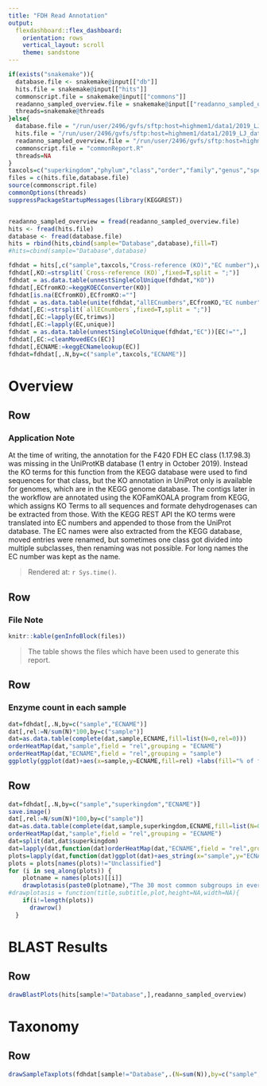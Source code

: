 ```yaml
---
title: "FDH Read Annotation"
output: 
  flexdashboard::flex_dashboard:
    orientation: rows
    vertical_layout: scroll
    theme: sandstone
---
```


```r
if(exists("snakemake")){
  database.file <- snakemake@input[["db"]]
  hits.file = snakemake@input[["hits"]]
  commonscript.file = snakemake@input[["commons"]]
  readanno_sampled_overview.file = snakemake@input[["readanno_sampled_overview"]]
  threads=snakemake@threads
}else{
  database.file = "/run/user/2496/gvfs/sftp:host=highmem1/data1/2019_LJ_data/bachelor_thesis/metadiet/output/databases/readanno/prot/fdh.tsv"
  hits.file = "/run/user/2496/gvfs/sftp:host=highmem1/data1/2019_LJ_data/bachelor_thesis/metadiet/output/Analysis/read_annotation/fdh/fdh_combineddata.tsv"
  readanno_sampled_overview.file = "/run/user/2496/gvfs/sftp:host=highmem1/data1/2019_LJ_data/bachelor_thesis/metadiet/output/Analysis/sequence_data/readanno_sampled/readanno_sampled_overview.tsv"
  commonscript.file = "commonReport.R"
  threads=NA
}
taxcols=c("superkingdom","phylum","class","order","family","genus","species")
files = c(hits.file,database.file)
source(commonscript.file)
commonOptions(threads)
suppressPackageStartupMessages(library(KEGGREST))


readanno_sampled_overview = fread(readanno_sampled_overview.file)
hits <- fread(hits.file)
database <- fread(database.file)
hits = rbind(hits,cbind(sample="Database",database),fill=T)
#hits=cbind(sample="Database",database)

fdhdat = hits[,c("sample",taxcols,"Cross-reference (KO)","EC number"),with=F]
fdhdat[,KO:=strsplit(`Cross-reference (KO)`,fixed=T,split = ";")]
fdhdat = as.data.table(unnestSingleColUnique(fdhdat,"KO"))
fdhdat[,ECfromKO:=keggKOECConverter(KO)]
fdhdat[is.na(ECfromKO),ECfromKO:=""]
fdhdat = as.data.table(unite(fdhdat,"allECnumbers",ECfromKO,"EC number",sep=";"))
fdhdat[,EC:=strsplit(`allECnumbers`,fixed=T,split = ";")]
fdhdat[,EC:=lapply(EC,trimws)]
fdhdat[,EC:=lapply(EC,unique)]
fdhdat = as.data.table(unnestSingleColUnique(fdhdat,"EC"))[EC!="",]
fdhdat[,EC:=cleanMovedECs(EC)]
fdhdat[,ECNAME:=keggECNamelookup(EC)]
fdhdat=fdhdat[,.N,by=c("sample",taxcols,"ECNAME")]
```

Overview
=================

Row
--------------------------------------

### Application Note

At the time of writing, the annotation for the F420 FDH EC class (1.17.98.3) was missing in the UniProtKB database (1 entry in October 2019). Instead the KO terms for this function from the KEGG database were used to find sequences for that class, but the KO annotation in UniProt only is available for genomes, which are in the KEGG genome database. The contigs later in the workflow are annotated using the KOFamKOALA program from KEGG, which assigns KO Terms to all sequences and formate dehydrogenases can be extracted from those. With the KEGG REST API the KO terms were translated into EC numbers and appended to those from the UniProt database. The EC names were also extracted from the KEGG database, moved entries were renamed, but sometimes one class got divided into multiple subclasses, then renaming was not possible. For long names the EC number was kept as the name.

> Rendered at: `r Sys.time()`.

Row
--------------------------------------

### File Note

```r
knitr::kable(genInfoBlock(files))
```
> The table shows the files which have been used to generate this report.


Row
---------------------------------------
### Enzyme count in each sample


```r
dat=fdhdat[,.N,by=c("sample","ECNAME")]
dat[,rel:=N/sum(N)*100,by=c("sample")]
dat=as.data.table(complete(dat,sample,ECNAME,fill=list(N=0,rel=0)))
orderHeatMap(dat,"sample",field = "rel",grouping = "ECNAME")
orderHeatMap(dat,"ECNAME",field = "rel",grouping = "sample")
ggplotly(ggplot(dat)+aes(x=sample,y=ECNAME,fill=rel) +labs(fill="% of filtered\n Reads")+ geom_raster() + xlab("Sample") + ylab("Enzyme"))
```


Row
---------------------------------------

```r
dat=fdhdat[,.N,by=c("sample","superkingdom","ECNAME")]
save.image()
dat[,rel:=N/sum(N)*100,by=c("sample")]
dat=as.data.table(complete(dat,sample,superkingdom,ECNAME,fill=list(N=0,rel=0)))
orderHeatMap(dat,"sample",field = "rel",grouping = "ECNAME")
dat=split(dat,dat$superkingdom)
dat=lapply(dat,function(dat)orderHeatMap(dat,"ECNAME",field = "rel",grouping = "sample"))
plots=lapply(dat,function(dat)ggplot(dat)+aes_string(x="sample",y="ECNAME",fill="rel") +labs(fill="% of filtered\n Reads")+ geom_raster() + xlab("Sample") + ylab("Enzyme")+theme(axis.text.x = element_text(angle = 33)))  #+facet_grid(cols=vars(superkingdom))
plots = plots[names(plots)!="Unclassified"]
for (i in seq_along(plots)) {
    plotname = names(plots)[[i]]
    drawplotasis(paste0(plotname),"The 30 most common subgroups in every sample are shown in this plot, others have been aggregated into Other. The subclasses have been sorted by using Wards clustering with euclidian distance in every group and the samples on all subgroups combined.",ggplotly(plots[[i]]),576)
#drawplotasis = function(title,subtitle,plot,height=NA,width=NA){
    if(i!=length(plots))
      drawrow()
  }
```



BLAST Results
===========================

Row
---------------------------------------

```r
drawBlastPlots(hits[sample!="Database",],readanno_sampled_overview)
```


Taxonomy
===========================

Row
---------------------------------------

```r
drawSampleTaxplots(fdhdat[sample!="Database",.(N=sum(N)),by=c("sample",taxcols)])
```
